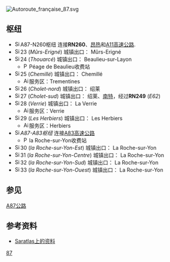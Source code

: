 {{No footnotes|time=2017-01-09T20:28:45+00:00}}

[[File:Autoroute_française_87.svg|right]]
{{Fact|'''A87高速公路'''是[[法国|法国]]西部的一条高速公路，连接[[昂热|昂热]]和[[A83高速公路|A83高速公路]]。|time=2017-01-09T20:28:45+00:00}}

==枢纽==
*[[Image:Sinnbild_Autobahnkreuz.svg|15px]]A87-N260枢纽  连接'''RN260'''、[[昂热|昂热]]和[[A11高速公路|A11高速公路]].
*[[Image:Sinnbild_Autobahnausfahrt.svg|15px]]23 (''Mûrs-Erigné'') 城镇出口： Mûrs-Erigné
*[[Image:Sinnbild_Autobahnausfahrt.svg|15px]]24 (''Thouarcé'') 城镇出口： Beaulieu-sur-Layon
**[[Image:Péage.png|15px]]Péage de Beaulieu收费站
*[[Image:Sinnbild_Autobahnausfahrt.svg|15px]]25 (''Chemillé'') 城镇出口： Chemillé
**[[Image:Aire_d'autoroute_-_station_essence.png|15px]]服务区：Trementines
*[[Image:Sinnbild_Autobahnausfahrt.svg|15px]]26 (''Cholet-nord'') 城镇出口： 绍莱
*[[Image:Sinnbild_Autobahnausfahrt.svg|15px]]27 (''Cholet-sud'') 城镇出口： 绍莱、[[南特|南特]]，经过'''RN249''' (''E62'')
*[[Image:Sinnbild_Autobahnausfahrt.svg|15px]]28 (''Verrie'') 城镇出口： La Verrie
**[[Image:Aire_de_pique-nique.png|15px]]服务区：Verrie
*[[Image:Sinnbild_Autobahnausfahrt.svg|15px]]29 (''Les Herbiers'') 城镇出口： Les Herbiers
**[[Image:Aire_d'autoroute_-_station_essence.png|15px]]服务区：Herbiers
*[[Image:Sinnbild_Autobahnkreuz.svg|15px]]''A87-A83枢纽'' 连接[[A83高速公路|A83高速公路]]
**[[Image:Péage.png|15px]]la Roche-sur-Yon收费站
*[[Image:Sinnbild_Autobahnausfahrt.svg|15px]]30 (''la Roche-sur-Yon-Est'') 城镇出口： La Roche-sur-Yon
*[[Image:Sinnbild_Autobahnausfahrt.svg|15px]]31 (''la Roche-sur-Yon-Centre'') 城镇出口： La Roche-sur-Yon
*[[Image:Sinnbild_Autobahnausfahrt.svg|15px]]32 (''la Roche-sur-Yon-Sud'') 城镇出口： La Roche-sur-Yon
*[[Image:Sinnbild_Autobahnausfahrt.svg|15px]]33 (''la Roche-sur-Yon-Ouest'') 城镇出口： La Roche-sur-Yon  

== 参见 ==
[[A87公路|A87公路]]

==参考资料==
{{Commons category|A87 autoroute}}
* [http://saratlas.free.fr/index.php?page=autoroute&route=a870&lang=fr Saratlas上的资料]{{Wayback|url=http://saratlas.free.fr/index.php?page=autoroute&route=a870&lang=fr |date=20120208152517 }}{{fr}}

{{Autoroutes}}

[[Category:法国高速公路|87]]